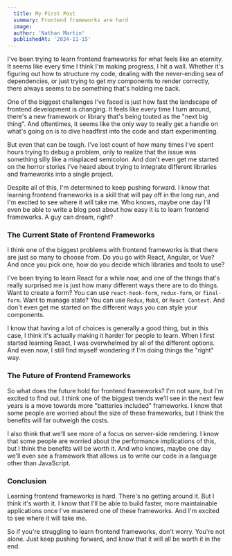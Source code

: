 ```yaml
---
  title: My First Post
  summary: Frontend frameworks are hard
  image: 
  author: 'Nathan Martin'
  publishedAt: '2024-11-15'
---
```


I've been trying to learn frontend frameworks for what feels like an eternity. It
seems like every time I think I'm making progress, I hit a wall. Whether it's
figuring out how to structure my code, dealing with the never-ending sea of
dependencies, or just trying to get my components to render correctly, there
always seems to be something that's holding me back.

One of the biggest challenges I've faced is just how fast the landscape of
frontend development is changing. It feels like every time I turn around, there's
a new framework or library that's being touted as the "next big thing". And
oftentimes, it seems like the only way to really get a handle on what's going on
is to dive headfirst into the code and start experimenting.

But even that can be tough. I've lost count of how many times I've spent hours
trying to debug a problem, only to realize that the issue was something silly
like a misplaced semicolon. And don't even get me started on the horror stories
I've heard about trying to integrate different libraries and frameworks into a
single project.

Despite all of this, I'm determined to keep pushing forward. I know that
learning frontend frameworks is a skill that will pay off in the long run, and
I'm excited to see where it will take me. Who knows, maybe one day I'll even be
able to write a blog post about how easy it is to learn frontend frameworks. A
guy can dream, right?

### The Current State of Frontend Frameworks

I think one of the biggest problems with frontend frameworks is that there are
just so many to choose from. Do you go with React, Angular, or Vue? And once you
pick one, how do you decide which libraries and tools to use?

I've been trying to learn React for a while now, and one of the things that's
really surprised me is just how many different ways there are to do things. Want
to create a form? You can use `react-hook-form`, `redux-form`, or `final-form`.
Want to manage state? You can use `Redux`, `MobX`, or `React Context`. And
don't even get me started on the different ways you can style your components.

I know that having a lot of choices is generally a good thing, but in this case,
I think it's actually making it harder for people to learn. When I first started
learning React, I was overwhelmed by all of the different options. And even
now, I still find myself wondering if I'm doing things the "right" way.

### The Future of Frontend Frameworks

So what does the future hold for frontend frameworks? I'm not sure, but I'm
excited to find out. I think one of the biggest trends we'll see in the next few
years is a move towards more "batteries included" frameworks. I know that some
people are worried about the size of these frameworks, but I think the benefits
will far outweigh the costs.

I also think that we'll see more of a focus on server-side rendering. I know
that some people are worried about the performance implications of this, but I
think the benefits will be worth it. And who knows, maybe one day we'll even see a
framework that allows us to write our code in a language other than JavaScript.

### Conclusion

Learning frontend frameworks is hard. There's no getting around it. But I think
it's worth it. I know that I'll be able to build faster, more maintainable
applications once I've mastered one of these frameworks. And I'm excited to see
where it will take me.

So if you're struggling to learn frontend frameworks, don't worry. You're not
alone. Just keep pushing forward, and know that it will all be worth it in the
end.
